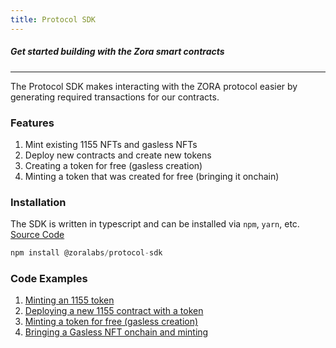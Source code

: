 ```yaml
---
title: Protocol SDK
---
```


##### Get started building with the Zora smart contracts
---

The Protocol SDK makes interacting with the ZORA protocol easier by generating required transactions for our contracts.

### Features

1. Mint existing 1155 NFTs and gasless NFTs
2. Deploy new contracts and create new tokens
3. Creating a token for free (gasless creation)
4. Minting a token that was created for free (bringing it onchain)

### Installation

The SDK is written in typescript and can be installed via `npm`, `yarn`, etc. 
[Source Code](https://github.com/ourzora/zora-protocol/tree/main/packages/protocol-sdk)

```ts
npm install @zoralabs/protocol-sdk
```

### Code Examples

1. [Minting an 1155 token](https://github.com/ourzora/zora-protocol/tree/main/packages/protocol-sdk#creating-a-mint-from-an-on-chain-contract)
2. [Deploying a new 1155 contract with a token](https://github.com/ourzora/zora-protocol/tree/main/packages/protocol-sdk#creating-an-1155-contract)
3. [Minting a token for free (gasless creation)](https://github.com/ourzora/zora-protocol/tree/main/packages/protocol-sdk#creating-a-premint)
4. [Bringing a Gasless NFT onchain and minting](https://github.com/ourzora/zora-protocol/tree/main/packages/protocol-sdk#executing-a-premint)